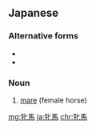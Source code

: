 ==Japanese==
{{ja-kanjitab|ひん|ば|yomi=o}}

===Alternative forms===
* {{l|ja|めうま}}
* {{l|ja|めま}}

===Noun===
{{ja-noun|ひんば}}

# [[mare]] (female horse)

[[mg:牝馬]]
[[ja:牝馬]]
[[chr:牝馬]]